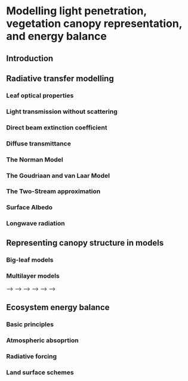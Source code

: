 # Modelling light penetration, vegetation canopy representation, and energy balance
\chaptermark{Light}
<!-- Mainly Chapter 14 from Bonan -->

## Introduction
<!-- Bonan, Chapter 14.1 -->

## Radiative transfer modelling
### Leaf optical properties
<!-- Bonan, Chapter 14.2 -->

### Light transmission without scattering
<!-- The Beer-Bouguer-Lambert law -->
<!-- Bonan, Chapter 14.3 -->

### Direct beam extinction coefficient
<!-- Could be skipped -->
<!-- Bonan, Chapter 14.4 -->

### Diffuse transmittance
<!-- Bonan, Chapter 14.5 -->

### The Norman Model
<!-- Bonan, Chapter 14.6 -->
<!-- Numerical -->

### The Goudriaan and van Laar Model
<!-- Bonan, Chapter 14.7 -->
<!-- Analytical -->

### The Two-Stream approximation
<!-- Bonan, Chapter 14.8 -->

### Surface Albedo
<!-- Bonan, Chapter 14.9 -->

### Longwave radiation
<!-- Bonan, Chapter 14.10 -->

## Representing canopy structure in models

### Big-leaf models
<!-- Bonan, Chapter 15.2 -->

### Multilayer models
<!-- Bonan, Chapter 15.4 -->

<!-- First version of the structure -->
<!-- ## Representing canopy structure in models -->
<!-- <!-- -single layer  --> -->
<!-- <!-- -multilayer canopy  --> -->
<!-- <!-- -canopy packing --> -->
<!-- <!-- -clumping  --> -->
<!-- <!-- -3D models --> -->
<!-- <!-- -LAI --> -->

## Ecosystem energy balance
<!-- UCL 2.3 and 4.2 -->
<!-- Bonan, Chapter 7 -->
### Basic principles
<!-- UCL 2.3.1 and 4.2.1 -->

### Atmospheric absoprtion
<!-- UCL 2.3.2 -->

### Radiative forcing
<!-- UCL 2.3.3 -->

### Land surface schemes
<!-- UCL 4.2.3 -->
<!-- First, second and third generation models -->